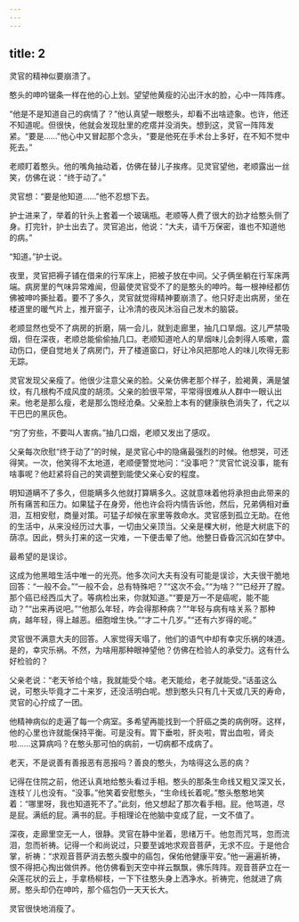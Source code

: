 ```yaml
---
---
---
```

title: 2
---



灵官的精神似要崩溃了。

憨头的呻吟锯条一样在他的心上划。望望他黄瘦的沁出汗水的脸，心中一阵阵疼。

“他是不是知道自己的病情了？”他认真望一眼憨头，却看不出啥迹象。也许，他还不知道呢。但很快，他就会发现肚里的疙瘩并没消失。想到这，灵官一阵阵发紧。“要是……”他心中又冒起那个念头，“要是他死在手术台上多好，在不知不觉中死去。”

老顺盯着憨头。他的嘴角抽动着，仿佛在替儿子挨疼。见灵官望他，老顺露出一丝笑，仿佛在说：“终于动了。”

灵官想：“要是他知道……”他不忍想下去。

护士进来了，举着的针头上套着一个玻璃瓶。老顺等人费了很大的劲才给憨头侧了身。打完针，护士出去了。灵官追出，他说：“大夫，请千万保密，谁也不知道他的病。”

“知道。”护士说。

夜里，灵官把褥子铺在借来的行军床上，把被子放在中间。父子俩坐躺在行军床两端。病房里的气味异常难闻，但最使灵官受不了的是憨头的呻吟。每一根神经都仿佛被呻吟撕扯着。要不了多久，灵官就觉得精神要崩溃了。他只好走出病房，坐在楼道里的暖气片上，推开窗子，让冷清的夜风沐浴自己发木的脑袋。

老顺显然也受不了病房的折磨，隔一会儿，就到走廊里，抽几口旱烟。这儿严禁吸烟，但在深夜，老顺总能偷偷抽几口。老顺知道呛人的旱烟味儿会刺得人咳嗽，震动伤口，便自觉地关了病房门，开了楼道窗口，好让冷风把那呛人的味儿吹得无影无踪。

灵官发现父亲瘦了。他很少注意父亲的脸。父亲仿佛老那个样子，脸褐黄，满是皱纹，有几根构不成风度的胡须。父亲的脸很平常，平常得很难从人群中一眼认出来。他老是那么瘦，老是那么饱经沧桑。父亲脸上本有的健康肤色消失了，代之以干巴巴的黑灰色。

“穷了穷些，不要叫人害病。”抽几口烟，老顺又发出了感叹。

父亲每次欣慰“终于动了”的时候，是灵官心中的隐痛最强烈的时候。他想哭，可还得笑。一次，他笑得不太地道，老顺便警觉地问：“没事吧？”灵官忙说没事，能有啥事呢？他赶紧将自己的笑调整到能使父亲心安的程度。

明知道瞒不了多久，但能瞒多久他就打算瞒多久。这就意味着他将承担由此带来的所有痛苦和压力。如果猛子在身旁，他也许会将内情告诉他，然后，兄弟俩相对垂泪，互相安慰，商量对策。可猛子却候在家里等救命水。灵官感到孤立无助。在他的生活中，从来没经历过大事，一切由父亲顶当。父亲是棵大树，他是大树底下的荫凉。因此，劈头打来的这一灾难，一下便击晕了他。他整日昏昏沉沉如在梦中。

最希望的是误诊。

这成为他黑暗生活中唯一的光亮。他多次问大夫有没有可能是误诊，大夫很干脆地回答：“一般不会。”“一般不会，总有特殊吧？”“这次不会。”“为啥？”“已经开了膛。那个癌已经西瓜大了。等病检出来，你就知道。”“要是万一不是癌呢，能不能动？”“出来再说吧。”“他那么年轻，咋会得那种病？”“年轻与病有啥关系？那种病，越年轻，得上越恶。细胞增生快。”“才二十几岁。”“还有六岁得的呢。”

灵官很不满意大夫的回答。人家觉得天塌了，他们的语气中却有幸灾乐祸的味道。是的，幸灾乐祸。不然，为啥用那种眼神望他？仿佛在检验人的承受力。这有什么好检验的？

父亲老说：“老天爷给个啥，我就能受个啥。老天能给，老子就能受。”话虽这么说，可憨头毕竟才二十来岁，还没活明白呢。想到憨头只有几十天或几天的寿命，灵官的心拧成了一团。

他精神病似的走遍了每一个病室。多希望再能找到一个肝癌之类的病例呀。这样，他的心里也许就能保持平衡。可是没有。胃下垂啦，肝炎啦，胃出血啦，肾炎啦……这算病吗？在憨头那可怕的病前，一切病都不成病了。

老天，不是说善有善报恶有恶报吗？善良的憨头，为啥得这么恶的病？

记得在住院之前，他还认真地给憨头看过手相。憨头的那条生命线又粗又深又长，连枝丫儿也没有。“没事。”他笑着安慰憨头，“生命线长着呢。”憨头憨憨地笑着：“哪里呀，我也知道死不了。”此刻，他又想起了那次看手相。屁。他骂道，尽是屁。满纸的屁。满书的屁。手相理论在他脑中变成了屁，一文不值了。

深夜，走廊里空无一人，很静。灵官在静中坐着，思绪万千。他忽而咒骂，忽而流泪，忽而祈祷。记得一个和尚说过，只要至诚地求观音菩萨，无求不应。于是他合掌，祈祷：“求观音菩萨消去憨头腹中的癌包，保佑他健康平安。”他一遍遍祈祷，恨不得把心掏出做供养。他仿佛看到天空中祥云飘飘，佛乐阵阵。观音菩萨立在一朵莲花状的云上，手拿杨柳枝，一下下往憨头身上洒净水。祈祷完，他就进了病房。憨头却仍在呻吟，那个癌包仍一天天长大。

灵官很快地消瘦了。